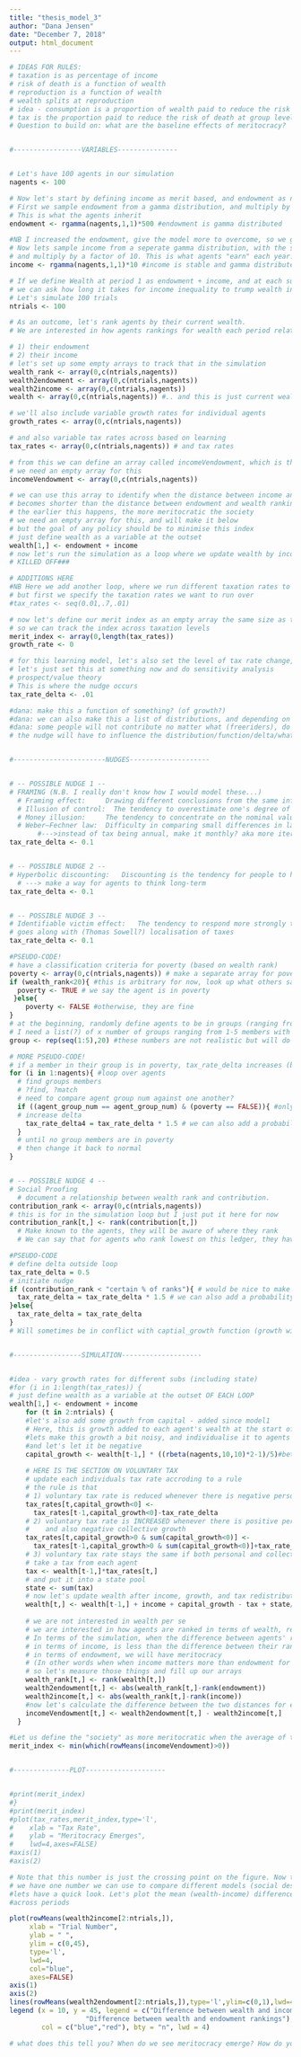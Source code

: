 ---
title: "thesis_model_3"
author: "Dana Jensen"
date: "December 7, 2018"
output: html_document
---

```{r setup, include=FALSE}

# IDEAS FOR RULES:
# taxation is as percentage of income
# risk of death is a function of wealth
# reproduction is a function of wealth
# wealth splits at reproduction
# idea - consumption is a proportion of wealth paid to reduce the risk of death at individual level,
# tax is the proportion paid to reduce the risk of death at group level
# Question to build on: what are the baseline effects of meritocracy?


#-----------------VARIABLES---------------


# Let's have 100 agents in our simulation
nagents <- 100

# Now let's start by defining income as merit based, and endowment as non-merit based.
# First we sample endowment from a gamma distribution, and multiply by a factor of 100.
# This is what the agents inherit
endowment <- rgamma(nagents,1,1)*500 #endowment is gamma distributed

#NB I increased the endowment, give the model more to overcome, so we get a nicer taxation curve
# Now lets sample income from a seperate gamma distribution, with the same parameters,
# and multiply by a factor of 10. This is what agents "earn" each year. This is reward for merit.
income <- rgamma(nagents,1,1)*10 #income is stable and gamma distributed across agents

# If we define Wealth at period 1 as endowment + income, and at each subsequent period as wealth + income
# we can ask how long it takes for income inequality to trump wealth inequality
# Let's simulate 100 trials
ntrials <- 100

# As an outcome, let's rank agents by their current wealth.
# We are interested in how agents rankings for wealth each period relate to

# 1) their endowment
# 2) their income
# let's set up some empty arrays to track that in the simulation
wealth_rank <- array(0,c(ntrials,nagents))
wealth2endowment <- array(0,c(ntrials,nagents))
wealth2income <- array(0,c(ntrials,nagents))
wealth <- array(0,c(ntrials,nagents)) #.. and this is just current wealth on a trial

# we'll also include variable growth rates for individual agents
growth_rates <- array(0,c(ntrials,nagents))

# and also variable tax rates across based on learning
tax_rates <- array(0,c(ntrials,nagents)) # and tax rates

# from this we can define an array called incomeVendowment, which is the difference beteween these two distances
# we need an empty array for this
incomeVendowment <- array(0,c(ntrials,nagents))

# we can use this array to identify when the distance between income and wealth ranking
# becomes shorter than the distance between endowment and wealth ranking
# the earlier this happens, the more meritocratic the society
# we need an empty array for this, and will make it below
# but the goal of any policy should be to minimise this index
# just define wealth as a variable at the outset
wealth[1,] <- endowment + income
# now let's run the simulation as a loop where we update wealth by income
# KILLED OFF###

# ADDITIONS HERE
#NB Here we add another loop, where we run different taxation rates to get a taxation curve
# but first we specify the taxation rates we want to run over
#tax_rates <- seq(0.01,.7,.01)

# now let's define our merit index as an empty array the same size as tax_rates,
# so we can track the index across taxation levels
merit_index <- array(0,length(tax_rates))
growth_rate <- 0

# for this learning model, let's also set the level of tax rate change, based on adaptation.
# let's just set this at something now and do sensitivity analysis
# prospect/value theory
# This is where the nudge occurs
tax_rate_delta <- .01

#dana: make this a function of something? (of growth?)
#dana: we can also make this a list of distributions, and depending on the growth we can select which distribution we sample from, or have one distributions of which the parameters are dependant on the nudge. Makes it a bit more noisy (even though it would be out-of-character of a rational agent perhaps? Also no idea if this represents real cognitive processing so I don't know if it makes sense)
#dana: some people will not contribute no matter what (freeriders), do we include this?
# the nudge will have to influence the distribution/function/delta/whatever to have a positive skew (after the nudge, people should contribute more)


#-----------------------NUDGES--------------------


# -- POSSIBLE NUDGE 1 --
# FRAMING (N.B. I really don't know how I would model these...)
  # Framing effect: 	Drawing different conclusions from the same information, depending on   how that information is presented
  # Illusion of control:  The tendency to overestimate one's degree of influence over other   external events
  # Money illusion: 	The tendency to concentrate on the nominal value (face value) of money   rather than its value in terms of purchasing power
  # Weber–Fechner law: 	Difficulty in comparing small differences in large                    quantities. 
       #--->instead of tax being annual, make it monthly? aka more iterations over the same           timespand?
tax_rate_delta <- 0.1


# -- POSSIBLE NUDGE 2 --
# Hyperbolic discounting: 	Discounting is the tendency for people to have a stronger preference for more immediate payoffs relative to later payoffs. Hyperbolic discounting leads to choices that are inconsistent over time – people make choices today that their future selves would prefer not to have made, despite using the same reasoning
  # ---> make a way for agents to think long-term 
tax_rate_delta <- 0.1


# -- POSSIBLE NUDGE 3 --
# Identifiable victim effect: 	The tendency to respond more strongly to a single identified person at risk than to a large group of people at risk
# goes along with (Thomas Sowell?) localisation of taxes
tax_rate_delta <- 0.1

#PSEUDO-CODE!
# have a classification criteria for poverty (based on wealth rank)
poverty <- array(0,c(ntrials,nagents)) # make a separate array for poverty 'rank'
if (wealth_rank<20){ #this is arbitrary for now, look up what others say is poverty
  poverty <- TRUE # we say the agent is in poverty 
 }else{
    poverty <- FALSE #otherwise, they are fine
}
# at the beginning, randomly define agents to be in groups (ranging from 1 to 5 members)
# I need a list(?) of x number of groups ranging from 1-5 members with totals sum of nagents
group <- rep(seq(1:5),20) #these numbers are not realistic but will do for now

# MORE PSEUDO-CODE!
# if a member in their group is in poverty, tax_rate_delta increases (by x depending on wealth rank of poverty member?) for other group members
for (i in 1:nagents){ #loop over agents
  # find groups members
  # ?find, ?match
  # need to compare agent group num against one another?
  if ((agent_group_num == agent_group_num) & (poverty == FALSE)){ #only agents who are not in poverty
  # increase delta
    tax_rate_delta4 = tax_rate_delta * 1.5 # we can also add a probability that the delta changes, do make it more 'realistic'?
  }
  # until no group members are in poverty
  # then change it back to normal
}


# -- POSSIBLE NUDGE 4 --
# Social Proofing
  # document a relationship between wealth rank and contribution. 
contribution_rank <- array(0,c(ntrials,nagents))
# this is for in the simulation loop but I just put it here for now
contribution_rank[t,] <- rank(contribution[t,])
  # Make known to the agents, they will be aware of where they rank
  # We can say that for agents who rank lowest on this ledger, they have a function that      will motivate them to not be on the bottom, and therefore contribute more than last round

#PSEUDO-CODE
# define delta outside loop 
tax_rate_delta = 0.5
# initiate nudge
if (contribution_rank < "certain % of ranks"){ # would be nice to make this a gradient so the lower they are then the more they contribute etc.
  tax_rate_delta = tax_rate_delta * 1.5 # we can also add a probability that the delta changes, do make it more 'realistic'?
}else{
  tax_rate_delta = tax_rate_delta
}
# Will sometimes be in conflict with captial_growth function (growth will make them         contribute less but rank will make them contribute more)


#-----------------SIMULATION--------------------


#idea - vary growth rates for different subs (including state)
#for (i in 1:length(tax_rates)) {
# just define wealth as a variable at the outset OF EACH LOOP
wealth[1,] <- endowment + income
    for (t in 2:ntrials) {
    #let's also add some growth from capital - added since model1
    # Here, this is growth added to each agent's wealth at the start of each period
    #lets make this growth a bit noisy, and individualise it to agents
    #and let's let it be negative
    capital_growth <- wealth[t-1,] * ((rbeta(nagents,10,10)*2-1)/5)#beta above zero, nicer      distribution. This is the 'luck' element of growth
    
    # HERE IS THE SECTION ON VOLUNTARY TAX
    # update each individuals tax rate accroding to a rule
    # the rule is that
    # 1) voluntary tax rate is reduced whenever there is negative personal growth
    tax_rates[t,capital_growth<0] <-
      tax_rates[t-1,capital_growth<0]-tax_rate_delta
    # 2) voluntary tax rate is INCREASED whenever there is positive personal growth,
    #    and also negative collective growth
    tax_rates[t,capital_growth>0 & sum(capital_growth<0)] <-
      tax_rates[t-1,capital_growth>0 & sum(capital_growth<0)]+tax_rate_delta
    # 3) voluntary tax rate stays the same if both personal and collective growth are           positive
    # take a tax from each agent   
    tax <- wealth[t-1,]*tax_rates[t,]
    # and put it into a state pool
    state <- sum(tax)
    # now let's update wealth after income, growth, and tax redistribution
    wealth[t,] <- wealth[t-1,] + income + capital_growth - tax + state/nagents
    
    # we are not interested in wealth per se
    # we are interested in how agents are ranked in terms of wealth, relative to their          endowment and incomes.
    # In terms of the simulation, when the difference between agents' rank in terms of          current wealth and their rank
    # in terms of income, is less than the difference between their rank in terms of current     wealth and their rank
    # in terms of endowment, we will have meritocracy
    # (In other words when when income matters more than endowment for relative wealth, we      will have meritocracy)
    # so let's measure those things and fill up our arrays
    wealth_rank[t,] <- rank(wealth[t,])
    wealth2endowment[t,] <- abs(wealth_rank[t,]-rank(endowment))
    wealth2income[t,] <- abs(wealth_rank[t,]-rank(income))
    #now let's calculate the difference between the two distances for each agent
    incomeVendowment[t,] <- wealth2endowment[t,] - wealth2income[t,]  
  }

#Let us define the "society" as more meritocratic when the average of this index (across agents) reaches 0 earlier
merit_index <- min(which(rowMeans(incomeVendowment)>0))


#--------------PLOT--------------------


#print(merit_index)
#}
#print(merit_index)
#plot(tax_rates,merit_index,type='l',
#    xlab = "Tax Rate",
#    ylab = "Meritocracy Emerges",
#    lwd=4,axes=FALSE)
#axis(1)
#axis(2)

# Note that this number is just the crossing point on the figure. Now that we have this index, if it is reasonable,
# we have one number we can use to compare different models (social designs) in terms of their meritocracy.
#lets have a quick look. Let's plot the mean (wealth-income) difference and the mean (wealth-endowment) distance
#across periods

plot(rowMeans(wealth2income[2:ntrials,]),
     xlab = "Trial Number",
     ylab = " ",
     ylim = c(0,45),
     type='l',
     lwd=4,
     col="blue",
     axes=FALSE)
axis(1)
axis(2)
lines(rowMeans(wealth2endowment[2:ntrials,]),type='l',ylim=c(0,1),lwd=4,col="red")
legend (x = 10, y = 45, legend = c("Difference between wealth and income rankings",
                   "Difference between wealth and endowment rankings"),
        col = c("blue","red"), bty = "n", lwd = 4)

# what does this tell you? When do we see meritocracy emerge? How do you know? Can we build on this?

```